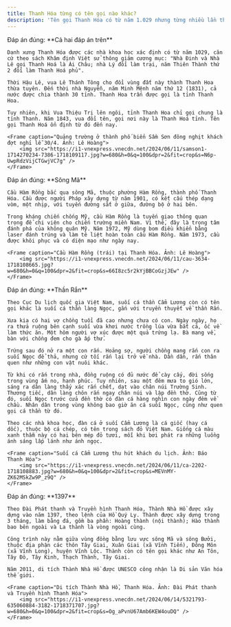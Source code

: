 ```yaml
---
title: Thanh Hóa từng có tên gọi nào khác?
description: 'Tên gọi Thanh Hóa có từ năm 1.029 nhưng từng nhiều lần thay đổi. Bạn có biết đó là những tên gọi nào?'
---
```


<Accordion title="1/4. Thanh Hóa từng có tên gọi khác nào? [Ái Châu - Thanh Hoa - Cả hai đáp án trên]">
    Đáp án đúng: **Cả hai đáp án trên** 

    Danh xưng Thanh Hóa được các nhà khoa học xác định có từ năm 1029, căn cứ theo sách Khâm định Việt sử thông giám cương mục: "Nhà Đinh và Nhà Lê gọi Thanh Hoá là Ái Châu; nhà Lý đổi làm trại, năm Thiên Thành thứ 2 đổi làm Thanh Hoá phủ". 

    Thời Hậu Lê, vua Lê Thánh Tông cho đổi vùng đất này thành Thanh Hoa thừa tuyên. Đến thời nhà Nguyễn, năm Minh Mệnh năm thứ 12 (1831), cả nước được chia thành 30 tỉnh. Thanh Hoa trấn được gọi là tỉnh Thanh Hoa.

    Tuy nhiên, khi Vua Thiệu Trị lên ngôi, tỉnh Thanh Hoa chỉ gọi chung là tỉnh Thanh. Năm 1843, vua đổi tên, gọi nơi này là Thanh Hoá tỉnh. Tên gọi Thanh Hoá ổn định từ đó đến nay.

    <Frame caption="Quảng trường ở thành phố biển Sầm Sơn đông nghịt khách đợt nghỉ lễ 30/4. Ảnh: Lê Hoàng">
        <img src="https://i1-vnexpress.vnecdn.net/2024/06/11/samson1-1714270234-7386-1718109117.jpg?w=680&h=0&q=100&dpr=2&fit=crop&s=N6p-UwpRdzVijCTGwjVC7g" />
    </Frame>
</Accordion>

<Accordion title="2/4. Cầu Hàm Rồng bắc qua con sông nào? [Sông Chu - Sông Mã - Sông Yên]">
    Đáp án đúng: **Sông Mã**

    Cầu Hàm Rồng bắc qua sông Mã, thuộc phường Hàm Rồng, thành phố Thanh Hóa. Cầu được người Pháp xây dựng từ năm 1901, có kết cấu thép dạng vòm, một nhịp, với tuyến đường sắt ở giữa, đường bộ ở hai bên. 

    Trong kháng chiến chống Mỹ, cầu Hàm Rồng là tuyến giao thông quan trọng để chi viện cho chiến trường miền Nam. Vì thế, đây là trọng tâm đánh phá của không quân Mỹ. Năm 1972, Mỹ dùng bom điều khiển bằng laser đánh trúng và làm tê liệt hoàn toàn cầu Hàm Rồng. Năm 1973, cầu được khôi phục và có diện mạo như ngày nay.

    <Frame caption="Cầu Hàm Rồng (trái) tại Thanh Hóa. Ảnh: Lê Hoàng">
        <img src="https://i1-vnexpress.vnecdn.net/2024/06/11/cau-3634-1718108665.jpg?w=680&h=0&q=100&dpr=2&fit=crop&s=66I8zc5r2kYjBBCoGzjJEw" />
    </Frame>
</Accordion>

<Accordion title="3/4. Suối cá thần Cẩm Lương gắn với truyền thuyết về vị thần nào? [Thần Cá - Thần Nước - Thần Rắn]">
    Đáp án đúng: **Thần Rắn**

    Theo Cục Du lịch quốc gia Việt Nam, suối cá thần Cẩm Lương còn có tên gọi khác là suối cá thần làng Ngọc, gắn với truyền thuyết về thần Rắn.

    Xưa kia có hai vợ chồng tuổi đã cao nhưng chưa có con. Ngày ngày, họ ra thửa ruộng bên cạnh suối vừa khơi nước trồng lúa vừa bắt cá, ốc về làm thức ăn. Một hôm người vợ xúc được một quả trứng lạ. Bà mang về, bàn với chồng đem cho gà ấp thử.

    Trứng sau đó nở ra một con rắn. Hoảng sợ, người chồng mang rắn con ra suối Ngọc để thả, nhưng cứ tối rắn lại trở về nhà. Dần dần, rắn thân quen như những con vật nuôi khác.

    Từ khi có rắn trong nhà, đồng ruộng có đủ nước để cày cấy, đời sống trong vùng ấm no, hạnh phúc. Tuy nhiên, sau một đêm mưa to gió lớn, sáng ra dân làng thấy xác rắn chết, dạt vào chân núi Trường Sinh. Thương tiếc, dân làng chôn rắn ngay chân núi và lập đền thờ. Cũng từ đó, suối Ngọc trước cửa đền thờ có đàn cá hàng nghìn con ngày đêm về chầu. Nhân dân trong vùng không bao giờ ăn cá suối Ngọc, cũng như quen gọi cá thần từ đó.

    Theo các nhà khoa học, đàn cá ở suối Cẩm Lương là cá giốc (hay cá dốc), thuộc bộ cá chép, có tên trong sách đỏ Việt Nam. Giống cá màu xanh thẫm này có hai bên mép đỏ tươi, mỗi khi bơi phát ra những luồng ánh sáng lấp lánh như ánh ngọc.

    <Frame caption="Suối cá Cẩm Lương thu hút khách du lịch. Ảnh: Báo Thanh Hóa">
        <img src="https://i1-vnexpress.vnecdn.net/2024/06/11/ca-2202-1718108883.jpg?w=680&h=0&q=100&dpr=2&fit=crop&s=MEVnMY-ZK62MSkZw9P_z9Q" />
    </Frame>
</Accordion>

<Accordion title="4/4. Thành nhà Hồ được xây dựng năm nào? [1297 - 1397 - 1497]">
    Đáp án đúng: **1397**

    Theo Đài Phát thanh và Truyền hình Thanh Hóa, Thành Nhà Hồ được xây dựng vào năm 1397, theo lệnh của Hồ Quý Ly. Thành được xây dựng trong 3 tháng, làm bằng đá, gồm ba phần: Hoàng thành (nội thành); Hào thành bao bên ngoài và La thành là vòng ngoài cùng.

    Công trình này nằm giữa vùng đồng bằng lưu vực sông Mã và sông Bưởi, thuộc địa phận các thôn Tây Giai, Xuân Giai (xã Vĩnh Tiến), Đông Môn (xã Vĩnh Long), huyện Vĩnh Lộc. Thành còn có tên gọi khác như An Tôn, Tây Đô, Tây Kinh, Thạch Thành, Tây Giai.

    Năm 2011, di tích Thành Nhà Hồ được UNESCO công nhận là Di sản Văn hóa thế giới.

    <Frame caption="Di tích Thành Nhà Hồ, Thanh Hóa. Ảnh: Đài Phát thanh và Truyền hình Thanh Hóa">
        <img src="https://i1-vnexpress.vnecdn.net/2024/06/14/5321793-635060884-3182-1718371707.jpg?w=680&h=0&q=100&dpr=2&fit=crop&s=Og_aPvnU67Amb6KEW4ouDQ" />
    </Frame>
</Accordion>
